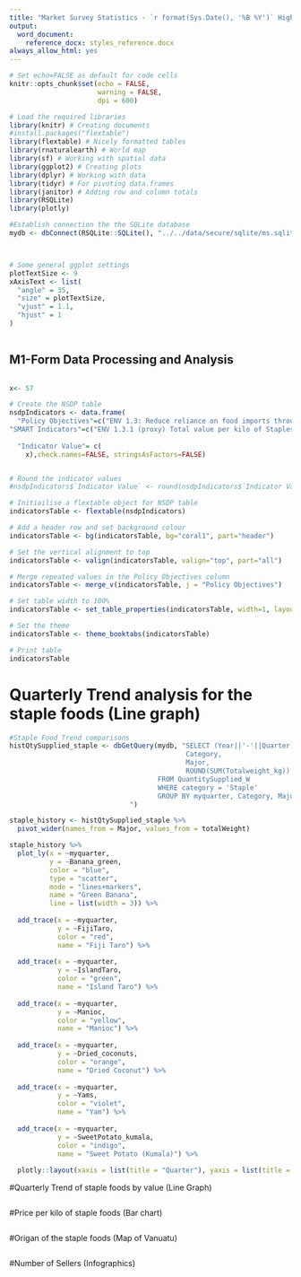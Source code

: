 ```yaml
---
title: "Market Survey Statistics - `r format(Sys.Date(), '%B %Y')` Highlights"
output:
  word_document:
    reference_docx: styles_reference.docx
always_allow_html: yes
---
```


```r
# Set echo=FALSE as default for code cells
knitr::opts_chunk$set(echo = FALSE, 
                      warning = FALSE,
                      dpi = 600)

```

```r
# Load the required libraries
library(knitr) # Creating documents
#install.packages("flextable")
library(flextable) # Nicely formatted tables
library(rnaturalearth) # World map
library(sf) # Working with spatial data
library(ggplot2) # Creating plots
library(dplyr) # Working with data
library(tidyr) # For pivoting data.frames
library(janitor) # Adding row and column totals
library(RSQLite)
library(plotly)

#Establish connection the the SQLite database
mydb <- dbConnect(RSQLite::SQLite(), "../../data/secure/sqlite/ms.sqlite")



# Some general ggplot settings
plotTextSize <- 9
xAxisText <- list(
  "angle" = 35,
  "size" = plotTextSize,
  "vjust" = 1.1,
  "hjust" = 1
)
                       
```

## M1-Form Data Processing and Analysis

```r





```


```r
x<- 57

# Create the NSDP table
nsdpIndicators <- data.frame(
  "Policy Objectives"=c("ENV 1.3: Reduce reliance on food imports through import substitution for food products that can be produced domestically"),
"SMART Indicators"=c("ENV 1.3.1 (proxy) Total value per kilo of Staples, Vegetables and Fruits from Port Vila Central Market)"),
                       
  "Indicator Value"= c(
    x),check.names=FALSE, stringsAsFactors=FALSE)


# Round the indicator values
#nsdpIndicators$`Indicator Value` <- round(nsdpIndicators$`Indicator Value`, digits = 2)

# Initiailise a flextable object for NSDP table
indicatorsTable <- flextable(nsdpIndicators)

# Add a header row and set background colour
indicatorsTable <- bg(indicatorsTable, bg="coral1", part="header")

# Set the vertical alignment to top
indicatorsTable <- valign(indicatorsTable, valign="top", part="all")

# Merge repeated values in the Policy Objectives column
indicatorsTable <- merge_v(indicatorsTable, j = "Policy Objectives")

# Set table width to 100%
indicatorsTable <- set_table_properties(indicatorsTable, width=1, layout="autofit")

# Set the theme
indicatorsTable <- theme_booktabs(indicatorsTable)

# Print table
indicatorsTable
```
# Quarterly Trend analysis for the staple foods (Line graph)

```r

#Staple Food Trend comparisons
histQtySupplied_staple <- dbGetQuery(mydb, "SELECT (Year||'-'||Quarter) AS myquarter, 
                                            Category, 
                                            Major, 
                                            ROUND(SUM(Totalweight_kg)) AS totalWeight
                                     FROM QuantitySupplied_W
                                     WHERE category = 'Staple'
                                     GROUP BY myquarter, Category, Major
                              ")

staple_history <- histQtySupplied_staple %>%
  pivot_wider(names_from = Major, values_from = totalWeight)

staple_history %>%
  plot_ly(x = ~myquarter,
          y = ~Banana_green,
          color = "blue",
          type = "scatter",
          mode = "lines+markers",
          name = "Green Banana",
          line = list(width = 3)) %>%
  
  add_trace(x = ~myquarter,
            y = ~FijiTaro,
            color = "red",
            name = "Fiji Taro") %>%
  
  add_trace(x = ~myquarter,
            y = ~IslandTaro,
            color = "green",
            name = "Island Taro") %>%
  
  add_trace(x = ~myquarter,
            y = ~Manioc,
            color = "yellow",
            name = "Manioc") %>%
  
  add_trace(x = ~myquarter,
            y = ~Dried_coconuts,
            color = "orange",
            name = "Dried Coconut") %>%
  
  add_trace(x = ~myquarter,
            y = ~Yams,
            color = "violet",
            name = "Yam") %>%
  
  add_trace(x = ~myquarter,
            y = ~SweetPotato_kumala,
            color = "indigo",
            name = "Sweet Potato (Kumala)") %>%  
  
  plotly::layout(xaxis = list(title = "Quarter"), yaxis = list(title = 'Value (Kilogram))'))


```

#Quarterly Trend of staple foods by value (Line Graph)
```r


```


#Price per kilo of staple foods (Bar chart)

```r


```


#Origan of the staple foods (Map of Vanuatu)

```r



```


#Number of Sellers (Infographics)

```r


```


